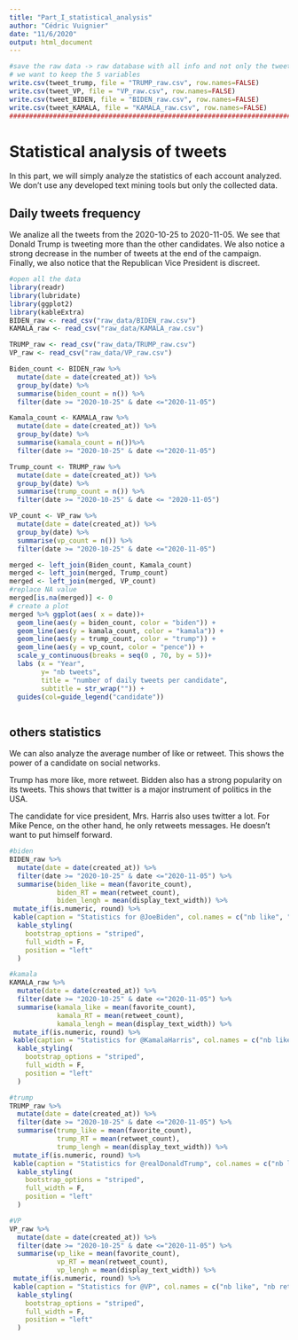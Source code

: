 ```yaml
---
title: "Part_I_statistical_analysis"
author: "Cédric Vuignier"
date: "11/6/2020"
output: html_document
---
```


```r
#save the raw data -> raw database with all info and not only the tweet
# we want to keep the 5 variables
write.csv(tweet_trump, file = "TRUMP_raw.csv", row.names=FALSE)
write.csv(tweet_VP, file = "VP_raw.csv", row.names=FALSE)
write.csv(tweet_BIDEN, file = "BIDEN_raw.csv", row.names=FALSE)
write.csv(tweet_KAMALA, file = "KAMALA_raw.csv", row.names=FALSE)
############################################################################3
```

# Statistical analysis of tweets

In this part, we will simply analyze the statistics of each account analyzed. We don't use any developed text mining tools but only the collected data. 

## Daily tweets frequency
We analize all the tweets from the 2020-10-25 to 2020-11-05. We see that Donald Trump is tweeting more than the other candidates. We also notice a strong decrease in the number of tweets at the end of the campaign. Finally, we also notice that the Republican Vice President is discreet. 

```r
#open all the data
library(readr)
library(lubridate)
library(ggplot2)
library(kableExtra)
BIDEN_raw <- read_csv("raw_data/BIDEN_raw.csv")
KAMALA_raw <- read_csv("raw_data/KAMALA_raw.csv")

TRUMP_raw <- read_csv("raw_data/TRUMP_raw.csv")
VP_raw <- read_csv("raw_data/VP_raw.csv")

Biden_count <- BIDEN_raw %>% 
  mutate(date = date(created_at)) %>% 
  group_by(date) %>%
  summarise(biden_count = n()) %>% 
  filter(date >= "2020-10-25" & date <="2020-11-05")

Kamala_count <- KAMALA_raw %>% 
  mutate(date = date(created_at)) %>% 
  group_by(date) %>% 
  summarise(kamala_count = n())%>% 
  filter(date >= "2020-10-25" & date <="2020-11-05")

Trump_count <- TRUMP_raw %>% 
  mutate(date = date(created_at)) %>% 
  group_by(date) %>% 
  summarise(trump_count = n()) %>% 
  filter(date >= "2020-10-25" & date <= "2020-11-05")

VP_count <- VP_raw %>% 
  mutate(date = date(created_at)) %>% 
  group_by(date) %>% 
  summarise(vp_count = n()) %>% 
  filter(date >= "2020-10-25" & date <="2020-11-05")

merged <- left_join(Biden_count, Kamala_count)
merged <- left_join(merged, Trump_count)
merged <- left_join(merged, VP_count) 
#replace NA value
merged[is.na(merged)] <- 0
# create a plot
merged %>% ggplot(aes( x = date))+
  geom_line(aes(y = biden_count, color = "biden")) +
  geom_line(aes(y = kamala_count, color = "kamala")) +
  geom_line(aes(y = trump_count, color = "trump")) +
  geom_line(aes(y = vp_count, color = "pence")) +
  scale_y_continuous(breaks = seq(0 , 70, by = 5))+
  labs (x = "Year",
        y= "nb tweets",
        title = "number of daily tweets per candidate",
        subtitle = str_wrap("")) +
  guides(col=guide_legend("candidate"))



```

## others statistics

We can also analyze the average number of like or retweet. This shows the power of a candidate on social networks. 

Trump has more like, more retweet. Bidden also has a strong popularity on its tweets. This shows that twitter is a major instrument of politics in the USA. 

The candidate for vice president, Mrs. Harris also uses twitter a lot. For Mike Pence, on the other hand, he only retweets messages. He doesn't want to put himself forward. 
```r
#biden
BIDEN_raw %>% 
  mutate(date = date(created_at)) %>%
  filter(date >= "2020-10-25" & date <="2020-11-05") %>% 
  summarise(biden_like = mean(favorite_count),
            biden_RT = mean(retweet_count),
            biden_lengh = mean(display_text_width)) %>% 
 mutate_if(is.numeric, round) %>% 
 kable(caption = "Statistics for @JoeBiden", col.names = c("nb like", "nb retweet", "tweet length")) %>%
  kable_styling(
    bootstrap_options = "striped",
    full_width = F,
    position = "left"
  )

#kamala
KAMALA_raw %>% 
  mutate(date = date(created_at)) %>%
  filter(date >= "2020-10-25" & date <="2020-11-05") %>% 
  summarise(kamala_like = mean(favorite_count),
            kamala_RT = mean(retweet_count),
            kamala_lengh = mean(display_text_width)) %>% 
 mutate_if(is.numeric, round) %>% 
 kable(caption = "Statistics for @KamalaHarris", col.names = c("nb like", "nb retweet", "tweet length")) %>%
  kable_styling(
    bootstrap_options = "striped",
    full_width = F,
    position = "left"
  )

#trump
TRUMP_raw %>% 
  mutate(date = date(created_at)) %>%
  filter(date >= "2020-10-25" & date <="2020-11-05") %>% 
  summarise(trump_like = mean(favorite_count),
            trump_RT = mean(retweet_count),
            trump_lengh = mean(display_text_width)) %>% 
 mutate_if(is.numeric, round) %>% 
 kable(caption = "Statistics for @realDonaldTrump", col.names = c("nb like", "nb retweet", "tweet length")) %>%
  kable_styling(
    bootstrap_options = "striped",
    full_width = F,
    position = "left"
  )

#VP
VP_raw %>% 
  mutate(date = date(created_at)) %>%
  filter(date >= "2020-10-25" & date <="2020-11-05") %>% 
  summarise(vp_like = mean(favorite_count),
            vp_RT = mean(retweet_count),
            vp_lengh = mean(display_text_width)) %>% 
 mutate_if(is.numeric, round) %>% 
 kable(caption = "Statistics for @VP", col.names = c("nb like", "nb retweet", "tweet length")) %>%
  kable_styling(
    bootstrap_options = "striped",
    full_width = F,
    position = "left"
  )
```









